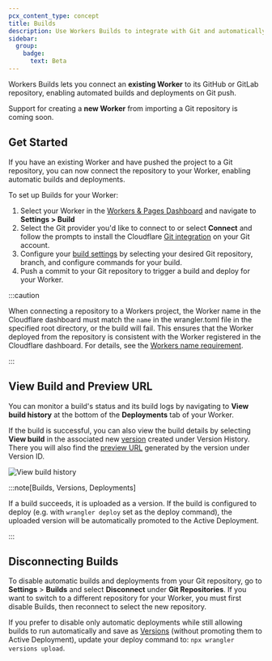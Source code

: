 ```yaml
---
pcx_content_type: concept
title: Builds
description: Use Workers Builds to integrate with Git and automatically build and deploy your Worker when push a change
sidebar:
  group:
    badge:
      text: Beta
---
```


Workers Builds lets you connect an **existing Worker** to its GitHub or GitLab repository, enabling automated builds and deployments on Git push.

Support for creating a **new Worker** from importing a Git repository is coming soon.

## Get Started

If you have an existing Worker and have pushed the project to a Git repository, you can now connect the repository to your Worker, enabling automatic builds and deployments.

To set up Builds for your Worker:

1. Select your Worker in the [Workers & Pages Dashboard](https://dash.cloudflare.com) and navigate to **Settings > Build**
2. Select the Git provider you'd like to connect to or select **Connect** and follow the prompts to install the Cloudflare [Git integration](/workers/ci-cd/builds/git-integration/) on your Git account.
3. Configure your [build settings](/workers/ci-cd/builds/configuration/) by selecting your desired Git repository, branch, and configure commands for your build.
4. Push a commit to your Git repository to trigger a build and deploy for your Worker.

:::caution

When connecting a repository to a Workers project, the Worker name in the Cloudflare dashboard must match the `name` in the wrangler.toml file in the specified root directory, or the build will fail. This ensures that the Worker deployed from the repository is consistent with the Worker registered in the Cloudflare dashboard. For details, see the [Workers name requirement](/workers/ci-cd/builds/troubleshoot/#workers-name-requirement).

:::

## View Build and Preview URL

You can monitor a build's status and its build logs by navigating to **View build history** at the bottom of the **Deployments** tab of your Worker.

If the build is successful, you can also view the build details by selecting **View build** in the associated new [version](/workers/configuration/versions-and-deployments/) created under Version History. There you will also find the [preview URL](/workers/configuration/previews/) generated by the version under Version ID.

![View build history](~/assets/images/workers/platform/ci-cd/workers-builds-view-build-history.png)

:::note[Builds, Versions, Deployments]

If a build succeeds, it is uploaded as a version. If the build is configured to deploy (e.g. with `wrangler deploy` set as the deploy command), the uploaded version will be automatically promoted to the Active Deployment.

:::

## Disconnecting Builds

To disable automatic builds and deployments from your Git repository, go to **Settings** > **Builds** and select **Disconnect** under **Git Repositories**. If you want to switch to a different repository for your Worker, you must first disable Builds, then reconnect to select the new repository.

If you prefer to disable only automatic deployments while still allowing builds to run automatically and save as [Versions](/workers/configuration/versions-and-deployments/) (without promoting them to Active Deployment), update your deploy command to: `npx wrangler versions upload`.
